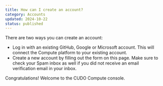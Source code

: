 ```yaml
---
title: How can I create an account?
category: Accounts
updated: 2024-10-22
status: published
---
```

There are two ways you can create an account:

- Log in with an existing GitHub, Google or Microsoft account. This will connect the Compute platform to your existing account.
- Create a new account by filling out the form on this page. Make sure to check your Spam inbox as well if you did not receive an email verification email in your inbox.

Congratulations! Welcome to the CUDO Compute console.

